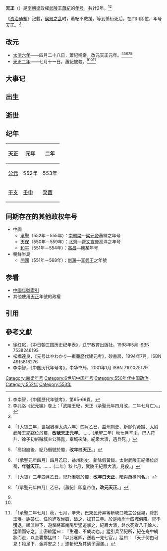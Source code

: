 {{Eranamebox|年号=天正
|起讫时间= 552年四月－553年七月
|政权= 南朝梁
|帝王= 武陵王蕭紀
|历时= 2年
|timeline= <timeline>
ImageSize  = width:200 height:50
PlotArea   = width:180 height:30 left:10 bottom:20
TimeAxis   = orientation:horizontal
DateFormat = yyyy
Period     = from:420 till:589
AlignBars  = early
ScaleMajor = increment:40 start:420
Colors =
  id:canvas value:rgb(1,1,0.85)
BackgroundColors = canvas:canvas
PlotData =
  width:15 color:black
  bar:era from:start till:end
  bar:era from:502 till:557 color:green
  bar:era from:552 till:553 color:red
  bar:era from:552 till:553 color:blue
</timeline>
|说明= {{fontcolor|blue|天正}}在{{fontcolor|green|南朝梁}}和{{fontcolor|red|蕭紀}}时期的位置。 
}}
'''天正'''（{{kj|552年|四月|553年|七月}}）是[[南朝梁|南朝梁]]政權[[武陵|武陵]]王[[蕭紀|蕭紀]]的[[年号|年号]]，共计2年。<ref>李崇智，《中國歷代年號考》，第65-66頁。</ref><ref>李兆洛《紀元編》卷上：「武陵王紀，天正〈承聖元年四月改，二年七月亡〉。」</ref>

《[[资治通鉴|资治通鉴]]》记载，[[侯景之乱|侯景之乱]]时，蕭紀不救援。等到萧衍死后，在四川即位，年号天正。<ref name=":3"/>

==改元==
*[[552年|太清六年]]——四月二十八日，蕭紀稱帝，改元天正元年。<ref name=":1">{{cite wikisource|title=梁書本紀第五元帝|last=姚思廉|wslink=zh:梁書/卷05}}「〔大寶三年，世祖猶稱太清六年〕四月乙巳，益州刺史、新除假黃鉞、太尉武陵王紀竊位於蜀，'''改號天正元年'''。……〔承聖二年〕秋七月辛未，巴人苻升、徐子初斬賊城主公孫晁，舉城來降。紀衆大潰，遇兵死。」</ref><ref>{{cite wikisource|title=梁書列傳第四十九武陵王紀|last=姚思廉|wslink=zh:梁書/卷55}}「高祖崩後，紀乃僭號於蜀，'''改年曰天正'''。」</ref><ref name=":2">{{cite wikisource|title=南史本紀第八梁本紀下|last=李延壽|wslink=zh:南史/卷08}}「〔承聖元年四月〕四月乙巳，益州刺史、新除假黃鉞、太尉武陵王紀僭位於蜀，'''年號天正'''。……〔二年〕秋七月，武陵王紀眾大潰，見殺。」</ref><ref>{{cite wikisource|title=南史列傳第四十三梁武帝諸子|last=李延壽|wslink=zh:南史/卷53}}「〔大寶〕二年四月乙丑，紀乃僭號於蜀，'''改年曰天正'''，暗與蕭棟同名。」</ref><ref name=":3">{{cite wikisource|title=資治通鑑梁紀二十|last=司馬光|wslink=zh:資治通鑒 (胡三省音注)/卷197}}「〔承聖元年四月〕乙巳，〔蕭紀〕即皇帝位，'''改元天正'''。」</ref>
*[[553年|天正二年]]——七月十一日，蕭紀被殺。<ref name=":1"/><ref name=":2"/><ref>{{cite wikisource|title=資治通鑑梁紀二十一|last=司馬光|wslink=zh:資治通鑒 (胡三省音注)/卷198}}「〔承聖二年七月〕秋，七月，辛未，巴東民苻昇等斬峽口城主公孫晃，降於王琳。謝答仁、任約進攻侯叡，破之，拔其三壘。於是兩岸十四城俱降。紀不獲退，順流東下，遊擊將軍南陽樊猛追擊之，紀眾大潰，赴水死者八千餘人，猛圍而守之。上密敕猛曰︰『生還，不成功也。』猛引兵至紀所，紀在舟中繞牀而走，以金囊擲猛曰︰『以此雇卿，送我一見七官。』猛曰︰『天子何由可見！殺足下，金將安之！』遂斬紀及其幼子圓滿。」</ref>

==大事记==

==出生==

==逝世==

==纪年==
{| class="wikitable"  style="text-align:center;"
!天正!!元年!!二年
|-
![[公元|公元]]
|552年||553年
|-
![[干支|干支]]
|[[壬申|壬申]]||[[癸酉|癸酉]]
|}

==同期存在的其他政权年号==
*中國
**[[承聖|承聖]]（552年－555年）：[[南朝梁|南朝梁]]—[[梁元帝|梁元帝]]蕭繹之年号
**[[天保_(北齐)|天保]]（550年－559年）：[[北齊|北齊]]—[[齊文宣帝|齊文宣帝]]高洋之年号
**[[和平_(高昌)|和平]]（551年－554年）：[[高昌|高昌]]—麴某年号
*朝鮮半島
**[[開國|開國]]（551年－568年）：[[新羅|新羅]]—[[真興王|真興王]]之年號

==参看==
*[[中国年号列表#梁|中國年號索引]]
*其他使用[[天正|天正]]年號的政權

==引用==
{{Reflist}}

==參考文獻==
*徐红岚，《中日朝三国历史纪年表》，辽宁教育出版社，1998年5月 ISBN 7538246193
*松橋達良，《元号はやわかり—東亜歷代建元考》，砂書房，1994年7月，ISBN 4915818276
*李崇智，《中国历代年号考》，中华书局，2001年1月 ISBN 7101025129

{{年号|[[太清_(年號)|太清]]|[[中国年号列表|蕭紀年號]]<br>552年－553年|--}}
{{南北朝年号}}

[[Category:南梁年号|Category:南梁年号]]
[[Category:6世纪中国年号|Category:6世纪中国年号]]
[[Category:550年代中国政治|Category:550年代中国政治]]
[[Category:552年|Category:552年]]
[[Category:553年|Category:553年]]